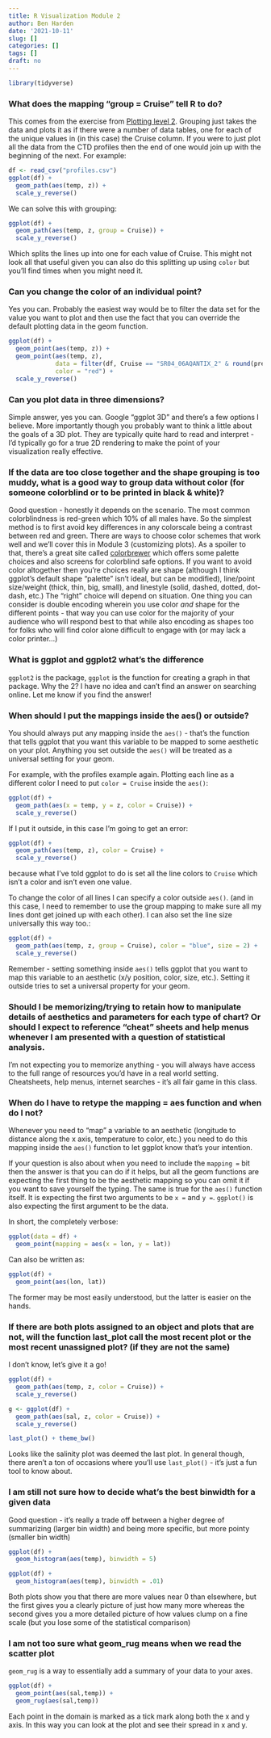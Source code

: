 ```yaml
---
title: R Visualization Module 2
author: Ben Harden
date: '2021-10-11'
slug: []
categories: []
tags: []
draft: no
---
```


```r
library(tidyverse)
```

### What does the mapping "group = Cruise" tell R to do?

This comes from the exercise from [Plotting level 2](../../classes/visualize/02-plotting1/level-2). Grouping just takes the data and plots it as if there were a number of data tables, one for each of the unique values in (in this case) the Cruise column. If you were to just plot all the data from the CTD profiles then the end of one would join up with the beginning of the next. For example:

```r
df <- read_csv("profiles.csv")
ggplot(df) +
  geom_path(aes(temp, z)) +
  scale_y_reverse()
```
We can solve this with grouping:

```r
ggplot(df) +
  geom_path(aes(temp, z, group = Cruise)) +
  scale_y_reverse()
```
Which splits the lines up into one for each value of Cruise. This might not look all that useful given you can also do this splitting up using `color` but you'll find times when you might need it.

### Can you change the color of an individual point? 

Yes you can. Probably the easiest way would be to filter the data set for the value you want to plot and then use the fact that you can override the default plotting data in the geom function. 

```r
ggplot(df) +
  geom_point(aes(temp, z)) +
  geom_point(aes(temp, z), 
             data = filter(df, Cruise == "SR04_06AQANTIX_2" & round(pres) == 50),
             color = "red") +
  scale_y_reverse()
```


### Can you plot data in three dimensions?

Simple answer, yes you can. Google "ggplot 3D" and there's a few options I believe. More importantly though you probably want to think a little about the goals of a 3D plot. They are typically quite hard to read and interpret - I'd typically go for a true 2D rendering to make the point of your visualization really effective.

### If the data are too close together and the shape grouping is too muddy, what is a good way to group data without color (for someone colorblind or to be printed in black & white)?

Good question - honestly it depends on the scenario. The most common colorblindness is red-green which 10% of all males have. So the simplest method is to first avoid key differences in any colorscale being a contrast between red and green. There are ways to choose color schemes that work well and we'll cover this in Module 3 (customizing plots). As a spoiler to that, there's a great site called [colorbrewer](https://colorbrewer2.org/) which offers some palette choices and also screens for colorblind safe options. If you want to avoid color altogether then you're choices really are shape (although I think ggplot's default shape "palette" isn't ideal, but can be modified), line/point size/weight (thick, thin, big, small), and linestyle (solid, dashed, dotted, dot-dash, etc.) The "right" choice will depend on situation. One thing you can consider is double encoding wherein you use color *and* shape for the different points - that way you can use color for the majority of your audience who will respond best to that while also encoding as shapes too for folks who will find color alone difficult to engage with (or may lack a color printer...)

### What is ggplot and ggplot2 what's the difference

`ggplot2` is the package, `ggplot` is the function for creating a graph in that package. Why the 2? I have no idea and can't find an answer on searching online. Let me know if you find the answer!

### When should I put the mappings inside the aes() or outside?

You should always put any mapping inside the `aes()` - that's the function that tells ggplot that you want this variable to be mapped to some aesthetic on your plot. Anything you set outside the `aes()` will be treated as a universal setting for your geom.

For example, with the profiles example again. Plotting each line as a different color I need to put `color = Cruise` inside the `aes()`:

```r
ggplot(df) +
  geom_path(aes(x = temp, y = z, color = Cruise)) +
  scale_y_reverse()
```

If I put it outside, in this case I'm going to get an error:

```r
ggplot(df) +
  geom_path(aes(temp, z), color = Cruise) +
  scale_y_reverse()
```
because what I've told ggplot to do is set all the line colors to `Cruise` which isn't a color and isn't even one value.

To change the color of all lines I can specify a color outside `aes()`. (and in this case, I need to remember to use the group mapping to make sure all my lines dont get joined up with each other). I can also set the line size universally this way too.:

```r
ggplot(df) +
  geom_path(aes(temp, z, group = Cruise), color = "blue", size = 2) +
  scale_y_reverse()
```
Remember - setting something inside `aes()` tells ggplot that you want to map this variable to an aesthetic (x/y position, color, size, etc.). Setting it outside tries to set a universal property for your geom.

### Should I be memorizing/trying to retain how to manipulate details of aesthetics and parameters for each type of chart? Or should I expect to reference "cheat" sheets and help menus whenever I am presented with a question of statistical analysis.

I'm not expecting you to memorize anything - you will always have access to the full range of resources you'd have in a real world setting. Cheatsheets, help menus, internet searches - it's all fair game in this class.

### When do I have to retype the mapping = aes function and when do I not?

Whenever you need to "map" a variable to an aesthetic (longitude to distance along the x axis, temperature to color, etc.) you need to do this mapping inside the `aes()` function to let ggplot know that's your intention.

If your question is also about when you need to include the `mapping =` bit then the answer is that you can do if it helps, but all the geom functions are expecting the first thing to be the aesthetic mapping so you can omit it if you want to save yourself the typing. The same is true for the `aes()` function itself. It is expecting the first two arguments to be `x =` and `y =`. `ggplot()` is also expecting the first argument to be the data.

In short, the completely verbose:

```r
ggplot(data = df) +
  geom_point(mapping = aes(x = lon, y = lat))
```

Can also be written as:

```r
ggplot(df) +
  geom_point(aes(lon, lat))
```

The former may be most easily understood, but the latter is easier on the hands.

### If there are both plots assigned to an object and plots that are not, will the function last_plot call the most recent plot or the most recent unassigned plot? (if they are not the same)

I don't know, let's give it a go!

```r
ggplot(df) +
  geom_path(aes(temp, z, color = Cruise)) +
  scale_y_reverse()

g <- ggplot(df) +
  geom_path(aes(sal, z, color = Cruise)) +
  scale_y_reverse()

last_plot() + theme_bw()
```

Looks like the salinity plot was deemed the last plot. In general though, there aren't a ton of occasions where you'll use `last_plot()` - it's just a fun tool to know about.

### I am still not sure how to decide what's the best binwidth for a given data

Good question - it's really a trade off between a higher degree of summarizing (larger bin width) and being more specific, but more pointy (smaller bin width)

```r
ggplot(df) +
  geom_histogram(aes(temp), binwidth = 5)
```

```r
ggplot(df) +
  geom_histogram(aes(temp), binwidth = .01)
```

Both plots show you that there are more values near 0 than elsewhere, but the first gives you a clearly picture of just how many more whereas the second gives you a more detailed picture of how values clump on a fine scale (but you lose some of the statistical comparison)

### I am not too sure what geom_rug means when we read the scatter plot

`geom_rug` is a way to essentially add a summary of your data to your axes. 

```r
ggplot(df) +
  geom_point(aes(sal,temp)) +
  geom_rug(aes(sal,temp))
```
Each point in the domain is marked as a tick mark along both the x and y axis. In this way you can look at the plot and see their spread in x and y.

